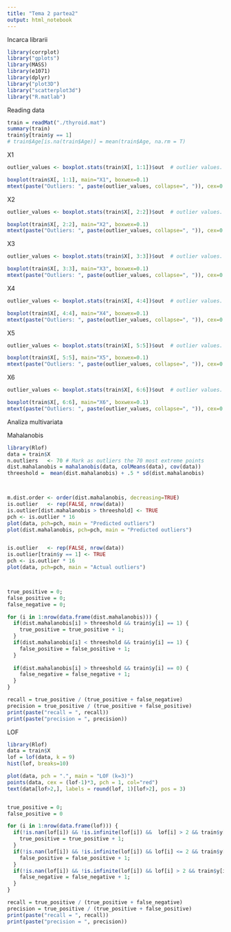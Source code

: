 ```yaml
---
title: "Tema 2 partea2"
output: html_notebook
---
```


Incarca librarii

```r
library(corrplot)
library("gplots")
library(MASS)
library(e1071)
library(dplyr)
library("plot3D")
library("scatterplot3d")
library("R.matlab")

```

Reading data

```r
train = readMat("./thyroid.mat")
summary(train)
train$y[train$y == 1]
# train$Age[is.na(train$Age)] = mean(train$Age, na.rm = T)
```

X1
```r
outlier_values <- boxplot.stats(train$X[, 1:1])$out  # outlier values.

boxplot(train$X[, 1:1], main="X1", boxwex=0.1)
mtext(paste("Outliers: ", paste(outlier_values, collapse=", ")), cex=0.6)
```
X2
```r
outlier_values <- boxplot.stats(train$X[, 2:2])$out  # outlier values.

boxplot(train$X[, 2:2], main="X2", boxwex=0.1)
mtext(paste("Outliers: ", paste(outlier_values, collapse=", ")), cex=0.6)
```
X3
```r
outlier_values <- boxplot.stats(train$X[, 3:3])$out  # outlier values.

boxplot(train$X[, 3:3], main="X3", boxwex=0.1)
mtext(paste("Outliers: ", paste(outlier_values, collapse=", ")), cex=0.6)
```

X4
```r
outlier_values <- boxplot.stats(train$X[, 4:4])$out  # outlier values.

boxplot(train$X[, 4:4], main="X4", boxwex=0.1)
mtext(paste("Outliers: ", paste(outlier_values, collapse=", ")), cex=0.6)
```

X5
```r
outlier_values <- boxplot.stats(train$X[, 5:5])$out  # outlier values.

boxplot(train$X[, 5:5], main="X5", boxwex=0.1)
mtext(paste("Outliers: ", paste(outlier_values, collapse=", ")), cex=0.6)
```

X6
```r
outlier_values <- boxplot.stats(train$X[, 6:6])$out  # outlier values.

boxplot(train$X[, 6:6], main="X6", boxwex=0.1)
mtext(paste("Outliers: ", paste(outlier_values, collapse=", ")), cex=0.6)
```









Analiza multivariata


Mahalanobis
```r
library(Rlof)
data = train$X
n.outliers   <- 70 # Mark as outliers the 70 most extreme points
dist.mahalanobis = mahalanobis(data, colMeans(data), cov(data))
threeshold =  mean(dist.mahalanobis) + .5 * sd(dist.mahalanobis)



m.dist.order <- order(dist.mahalanobis, decreasing=TRUE)
is.outlier   <- rep(FALSE, nrow(data))
is.outlier[dist.mahalanobis > threeshold] <- TRUE
pch <- is.outlier * 16
plot(data, pch=pch, main = "Predicted outliers")
plot(dist.mahalanobis, pch=pch, main = "Predicted outliers")


is.outlier   <- rep(FALSE, nrow(data))
is.outlier[train$y == 1] <- TRUE
pch <- is.outlier * 16
plot(data, pch=pch, main = "Actual outliers")



true_positive = 0;
false_positive = 0;
false_negative = 0;

for (i in 1:nrow(data.frame(dist.mahalanobis))) {
  if(dist.mahalanobis[i] > threeshold && train$y[i] == 1) {
    true_positive = true_positive + 1;
  }
  if(dist.mahalanobis[i] < threeshold && train$y[i] == 1) {
    false_positive = false_positive + 1;
  }
  
  if(dist.mahalanobis[i] > threeshold && train$y[i] == 0) {
    false_negative = false_negative + 1;
  }
}

recall = true_positive / (true_positive + false_negative)
precision = true_positive / (true_positive + false_positive)
print(paste("recall = ", recall))
print(paste("precision = ", precision))


```


LOF
```r
library(Rlof)
data = train$X
lof = lof(data, k = 9)
hist(lof, breaks=10)

plot(data, pch = ".", main = "LOF (k=3)")
points(data, cex = (lof-1)*3, pch = 1, col="red")
text(data[lof>2,], labels = round(lof, 1)[lof>2], pos = 3)


true_positive = 0;
false_positive = 0

for (i in 1:nrow(data.frame(lof))) {
  if(!is.nan(lof[i]) && !is.infinite(lof[i]) &&  lof[i] > 2 && train$y[i] == 1) {
    true_positive = true_positive + 1;
  }
  if(!is.nan(lof[i]) && !is.infinite(lof[i]) && lof[i] <= 2 && train$y[i] == 1) {
    false_positive = false_positive + 1;
  }
  if(!is.nan(lof[i]) && !is.infinite(lof[i]) && lof[i] > 2 && train$y[i] == 0) {
    false_negative = false_negative + 1;
  }
}

recall = true_positive / (true_positive + false_negative)
precision = true_positive / (true_positive + false_positive)
print(paste("recall = ", recall))
print(paste("precision = ", precision))



```